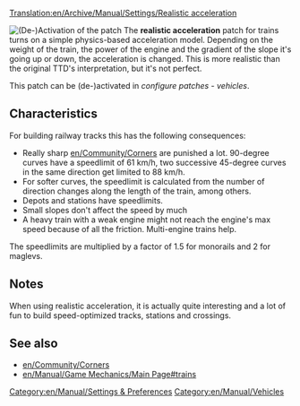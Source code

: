 [[Translation:en/Archive/Manual/Settings/Realistic acceleration]]
[[Category:en/Manual/Settings & Preferences]]
[[Category:en/Manual/Vehicles]]

[[File:en/Archive/Manual/Settings/Realistic acceleration config.png|frame|right|(De-)Activation of the patch]]
The '''realistic acceleration''' patch for trains turns on a simple physics-based acceleration model. Depending on the weight of the train, the power of the engine and the gradient of the slope it's going up or down, the acceleration is changed. This is more realistic than the original TTD's interpretation, but it's not perfect.

This patch can be (de-)activated in ''configure patches - vehicles''.

==Characteristics==
For building railway tracks this has the following consequences:
* Really sharp [[en/Community/Corners]] are punished a lot. 90-degree curves have a speedlimit of 61 km/h, two successive 45-degree curves in the same direction get limited to 88 km/h.
* For softer curves, the speedlimit is calculated from the number of direction changes along the length of the train, among others.
* Depots and stations have speedlimits.
* Small slopes don't affect the speed by much
* A heavy train with a weak engine might not reach the engine's max speed because of all the friction. Multi-engine trains help.

The speedlimits are multiplied by a factor of 1.5 for monorails and 2 for maglevs.

==Notes==
When using realistic acceleration, it is actually quite interesting and a lot of fun to build speed-optimized tracks, stations and crossings.

==See also==
* [[en/Community/Corners]]
* [[en/Manual/Game Mechanics/Main Page#trains]]